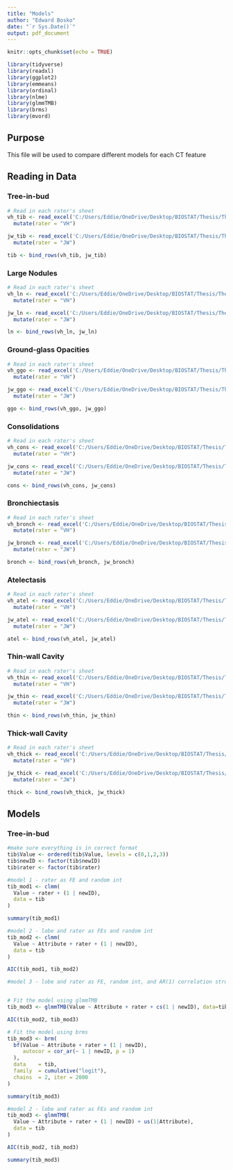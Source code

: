 ```yaml
---
title: "Models"
author: "Edward Bosko"
date: "`r Sys.Date()`"
output: pdf_document
---
```


```r
knitr::opts_chunk$set(echo = TRUE)
```

```r
library(tidyverse)
library(readxl)
library(ggplot2)
library(emmeans)
library(ordinal)
library(nlme)
library(glmmTMB)
library(brms)
library(mvord)
```

## Purpose

This file will be used to compare different models for each CT feature

## Reading in Data

### Tree-in-bud

```r
# Read in each rater's sheet
vh_tib <- read_excel('C:/Users/Eddie/OneDrive/Desktop/BIOSTAT/Thesis/Thesis/DataProcessed/2025.2.4.xlsx', sheet = "VH.TIB.Long") %>% 
  mutate(rater = "VH")

jw_tib <- read_excel('C:/Users/Eddie/OneDrive/Desktop/BIOSTAT/Thesis/Thesis/DataProcessed/2025.2.4.xlsx', sheet = "JW.TIB.Long") %>% 
  mutate(rater = "JW")

tib <- bind_rows(vh_tib, jw_tib)
```

### Large Nodules

```r
# Read in each rater's sheet
vh_ln <- read_excel('C:/Users/Eddie/OneDrive/Desktop/BIOSTAT/Thesis/Thesis/DataProcessed/2025.2.4.xlsx', sheet = "VH.LN.Long") %>% 
  mutate(rater = "VH")

jw_ln <- read_excel('C:/Users/Eddie/OneDrive/Desktop/BIOSTAT/Thesis/Thesis/DataProcessed/2025.2.4.xlsx', sheet = "JW.LN.Long") %>% 
  mutate(rater = "JW")

ln <- bind_rows(vh_ln, jw_ln)
```

### Ground-glass Opacities

```r
# Read in each rater's sheet
vh_ggo <- read_excel('C:/Users/Eddie/OneDrive/Desktop/BIOSTAT/Thesis/Thesis/DataProcessed/2025.2.4.xlsx', sheet = "VH.GGO.Long") %>% 
  mutate(rater = "VH")

jw_ggo <- read_excel('C:/Users/Eddie/OneDrive/Desktop/BIOSTAT/Thesis/Thesis/DataProcessed/2025.2.4.xlsx', sheet = "JW.GGO.Long") %>% 
  mutate(rater = "JW")

ggo <- bind_rows(vh_ggo, jw_ggo)
```

### Consolidations

```r
# Read in each rater's sheet
vh_cons <- read_excel('C:/Users/Eddie/OneDrive/Desktop/BIOSTAT/Thesis/Thesis/DataProcessed/2025.2.4.xlsx', sheet = "VH.CONS.Long") %>% 
  mutate(rater = "VH")

jw_cons <- read_excel('C:/Users/Eddie/OneDrive/Desktop/BIOSTAT/Thesis/Thesis/DataProcessed/2025.2.4.xlsx', sheet = "JW.CONS.Long") %>% 
  mutate(rater = "JW")

cons <- bind_rows(vh_cons, jw_cons)
```

### Bronchiectasis

```r
# Read in each rater's sheet
vh_bronch <- read_excel('C:/Users/Eddie/OneDrive/Desktop/BIOSTAT/Thesis/Thesis/DataProcessed/2025.2.4.xlsx', sheet = "VH.BRONCH.Long") %>% 
  mutate(rater = "VH")

jw_bronch <- read_excel('C:/Users/Eddie/OneDrive/Desktop/BIOSTAT/Thesis/Thesis/DataProcessed/2025.2.4.xlsx', sheet = "JW.BRONCH.Long") %>% 
  mutate(rater = "JW")

bronch <- bind_rows(vh_bronch, jw_bronch)
```

### Atelectasis

```r
# Read in each rater's sheet
vh_atel <- read_excel('C:/Users/Eddie/OneDrive/Desktop/BIOSTAT/Thesis/Thesis/DataProcessed/2025.2.4.xlsx', sheet = "VH.ATEL.Long") %>% 
  mutate(rater = "VH")

jw_atel <- read_excel('C:/Users/Eddie/OneDrive/Desktop/BIOSTAT/Thesis/Thesis/DataProcessed/2025.2.4.xlsx', sheet = "JW.ATEL.Long") %>% 
  mutate(rater = "JW")

atel <- bind_rows(vh_atel, jw_atel)
```

### Thin-wall Cavity

```r
# Read in each rater's sheet
vh_thin <- read_excel('C:/Users/Eddie/OneDrive/Desktop/BIOSTAT/Thesis/Thesis/DataProcessed/2025.2.4.xlsx', sheet = "VH.Thin.Long") %>% 
  mutate(rater = "VH")

jw_thin <- read_excel('C:/Users/Eddie/OneDrive/Desktop/BIOSTAT/Thesis/Thesis/DataProcessed/2025.2.4.xlsx', sheet = "JW.Thin.Long") %>% 
  mutate(rater = "JW")

thin <- bind_rows(vh_thin, jw_thin)
```

### Thick-wall Cavity

```r
# Read in each rater's sheet
vh_thick <- read_excel('C:/Users/Eddie/OneDrive/Desktop/BIOSTAT/Thesis/Thesis/DataProcessed/2025.2.4.xlsx', sheet = "VH.Thick.Long") %>% 
  mutate(rater = "VH")

jw_thick <- read_excel('C:/Users/Eddie/OneDrive/Desktop/BIOSTAT/Thesis/Thesis/DataProcessed/2025.2.4.xlsx', sheet = "JW.Thick.Long") %>% 
  mutate(rater = "JW")

thick <- bind_rows(vh_thick, jw_thick)
```

## Models

### Tree-in-bud

```r
#make sure everything is in correct format
tib$Value <- ordered(tib$Value, levels = c(0,1,2,3))
tib$newID <- factor(tib$newID)
tib$rater <- factor(tib$rater)

#model 1 - rater as FE and random int
tib_mod1 <- clmm(
  Value ~ rater + (1 | newID),
  data = tib
)

summary(tib_mod1)

#model 2 - lobe and rater as FEs and random int
tib_mod2 <- clmm(
  Value ~ Attribute + rater + (1 | newID),
  data = tib
)

AIC(tib_mod1, tib_mod2)
```

```r
#model 3 - lobe and rater as FE, random int, and AR(1) correlation structure


# Fit the model using glmmTMB
tib_mod3 <- glmmTMB(Value ~ Attribute + rater + cs(1 | newID), data=tib, dispformula=~0)

```

```r
AIC(tib_mod2, tib_mod3)
```

```r
# Fit the model using brms
tib_mod3 <- brm(
  bf(Value ~ Attribute + rater + (1 | newID), 
     autocor = cor_ar(~ 1 | newID, p = 1)
  ),
  data    = tib,
  family  = cumulative("logit"),
  chains  = 2, iter = 2000
)

summary(tib_mod3)
```

```r
#model 2 - lobe and rater as FEs and random int
tib_mod3 <- glmmTMB(
  Value ~ Attribute + rater + (1 | newID) + us(1|Attribute),
  data = tib
)

AIC(tib_mod2, tib_mod3)
```

```r
summary(tib_mod3)
```